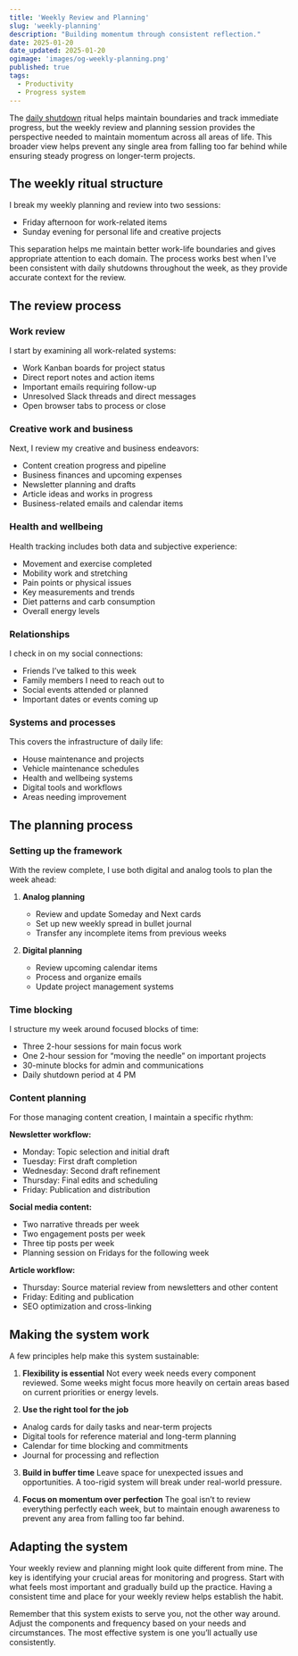 ```yaml
---
title: 'Weekly Review and Planning'
slug: 'weekly-planning'
description: "Building momentum through consistent reflection."
date: 2025-01-20
date_updated: 2025-01-20
ogimage: 'images/og-weekly-planning.png'
published: true
tags:
  - Productivity
  - Progress system
---
```

The [daily shutdown](/daily-shutdown) ritual helps maintain boundaries and track immediate progress, but the weekly review and planning session provides the perspective needed to maintain momentum across all areas of life. This broader view helps prevent any single area from falling too far behind while ensuring steady progress on longer-term projects.

## The weekly ritual structure

I break my weekly planning and review into two sessions:
- Friday afternoon for work-related items
- Sunday evening for personal life and creative projects

This separation helps me maintain better work-life boundaries and gives appropriate attention to each domain. The process works best when I’ve been consistent with daily shutdowns throughout the week, as they provide accurate context for the review.

## The review process

### Work review
I start by examining all work-related systems:
- Work Kanban boards for project status
- Direct report notes and action items
- Important emails requiring follow-up
- Unresolved Slack threads and direct messages
- Open browser tabs to process or close

### Creative work and business
Next, I review my creative and business endeavors:
- Content creation progress and pipeline
- Business finances and upcoming expenses
- Newsletter planning and drafts
- Article ideas and works in progress
- Business-related emails and calendar items

### Health and wellbeing
Health tracking includes both data and subjective experience:
- Movement and exercise completed
- Mobility work and stretching
- Pain points or physical issues
- Key measurements and trends
- Diet patterns and carb consumption
- Overall energy levels

### Relationships
I check in on my social connections:
- Friends I’ve talked to this week
- Family members I need to reach out to
- Social events attended or planned
- Important dates or events coming up

### Systems and processes
This covers the infrastructure of daily life:
- House maintenance and projects
- Vehicle maintenance schedules
- Health and wellbeing systems
- Digital tools and workflows
- Areas needing improvement

## The planning process

### Setting up the framework

With the review complete, I use both digital and analog tools to plan the week ahead:

1. **Analog planning**
   - Review and update Someday and Next cards
   - Set up new weekly spread in bullet journal
   - Transfer any incomplete items from previous weeks

2. **Digital planning**
   - Review upcoming calendar items
   - Process and organize emails
   - Update project management systems

### Time blocking

I structure my week around focused blocks of time:
- Three 2-hour sessions for main focus work
- One 2-hour session for “moving the needle” on important projects
- 30-minute blocks for admin and communications
- Daily shutdown period at 4 PM

### Content planning

For those managing content creation, I maintain a specific rhythm:

**Newsletter workflow:**
- Monday: Topic selection and initial draft
- Tuesday: First draft completion
- Wednesday: Second draft refinement
- Thursday: Final edits and scheduling
- Friday: Publication and distribution

**Social media content:**
- Two narrative threads per week
- Two engagement posts per week
- Three tip posts per week
- Planning session on Fridays for the following week

**Article workflow:**
- Thursday: Source material review from newsletters and other content
- Friday: Editing and publication
- SEO optimization and cross-linking

## Making the system work

A few principles help make this system sustainable:

1. **Flexibility is essential**
Not every week needs every component reviewed. Some weeks might focus more heavily on certain areas based on current priorities or energy levels.

2. **Use the right tool for the job**
- Analog cards for daily tasks and near-term projects
- Digital tools for reference material and long-term planning
- Calendar for time blocking and commitments
- Journal for processing and reflection

3. **Build in buffer time**
Leave space for unexpected issues and opportunities. A too-rigid system will break under real-world pressure.

4. **Focus on momentum over perfection**
The goal isn’t to review everything perfectly each week, but to maintain enough awareness to prevent any area from falling too far behind.

## Adapting the system

Your weekly review and planning might look quite different from mine. The key is identifying your crucial areas for monitoring and progress. Start with what feels most important and gradually build up the practice. Having a consistent time and place for your weekly review helps establish the habit.

Remember that this system exists to serve you, not the other way around. Adjust the components and frequency based on your needs and circumstances. The most effective system is one you’ll actually use consistently.